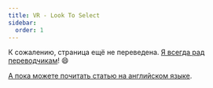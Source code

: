 ```yaml
---
title: VR - Look To Select
sidebar:
  order: 1
---
```


К сожалению, страница ещё не переведена. [Я всегда рад переводчикам](https://github.com/mrdoob/three.js)! 😄

[А пока можете почитать статью на английском языке](/manual/en/webxr-look-to-select.html).
